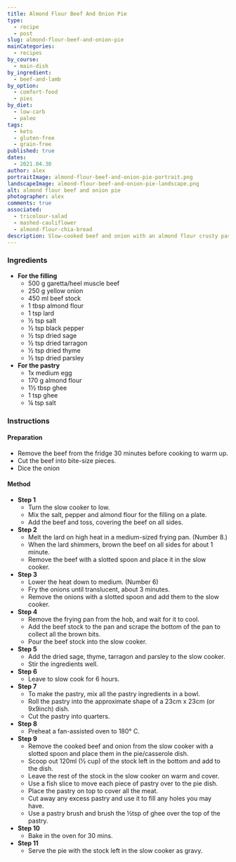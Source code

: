 ```yaml
---
title: Almond Flour Beef And Onion Pie
type:
  - recipe
  - post
slug: almond-flour-beef-and-onion-pie
mainCategories:
  - recipes
by_course:
  - main-dish
by_ingredient:
  - beef-and-lamb
by_option:
  - comfort-food
  - pies
by_diet:
  - low-carb
  - paleo
tags:
  - keto
  - gluten-free
  - grain-free
published: true
dates:
  - 2021.04.30
author: alex
portraitImage: almond-flour-beef-and-onion-pie-portrait.png
landscapeImage: almond-flour-beef-and-onion-pie-landscape.png
alt: almond flour beef and onion pie
photographer: alex
comments: true
associated:
  - tricolour-salad
  - mashed-cauliflower
  - almond-flour-chia-bread
description: Slow-cooked beef and onion with an almond flour crusty pastry topping. Easy-to-make comfort food for the paleo diet.
---
```


<Ingredients>

### Ingredients

- **For the filling**
  - 500 g garetta/heel muscle beef
  - 250 g yellow onion
  - 450 ml beef stock
  - 1 tbsp almond flour
  - 1 tsp lard
  - ½ tsp salt
  - ½ tsp black pepper
  - ½ tsp dried sage
  - ½ tsp dried tarragon
  - ½ tsp dried thyme
  - ½ tsp dried parsley
- **For the pastry**
  - 1x medium egg
  - 170 g almond flour
  - 1½ tbsp ghee
  - 1 tsp ghee
  - ¼ tsp salt

</Ingredients>

<Instructions>

### Instructions

#### Preparation

- Remove the beef from the fridge 30 minutes before cooking to warm up.
- Cut the beef into bite-size pieces.
- Dice the onion

#### Method

- **Step 1**
  - Turn the slow cooker to low.
  - Mix the salt, pepper and almond flour for the filling on a plate.
  - Add the beef and toss, covering the beef on all sides.
- **Step 2**
  - Melt the lard on high heat in a medium-sized frying pan. (Number 8.)
  - When the lard shimmers, brown the beef on all sides for about 1 minute.
  - Remove the beef with a slotted spoon and place it in the slow cooker.
- **Step 3**
  - Lower the heat down to medium. (Number 6)
  - Fry the onions until translucent, about 3 minutes.
  - Remove the onions with a slotted spoon and add them to the slow cooker.
- **Step 4**
  - Remove the frying pan from the hob, and wait for it to cool.
  - Add the beef stock to the pan and scrape the bottom of the pan to collect all the brown bits.
  - Pour the beef stock into the slow cooker.
- **Step 5**
  - Add the dried sage, thyme, tarragon and parsley to the slow cooker.
  - Stir the ingredients well.
- **Step 6**
  - Leave to slow cook for 6 hours.
- **Step 7**
  - To make the pastry, mix all the pastry ingredients in a bowl.
  - Roll the pastry into the approximate shape of a 23cm x 23cm (or 9x9inch) dish.
  - Cut the pastry into quarters.
- **Step 8**
  - Preheat a fan-assisted oven to 180° C.
- **Step 9**
  - Remove the cooked beef and onion from the slow cooker with a slotted spoon and place them in the pie/casserole dish.
  - Scoop out 120ml (½ cup) of the stock left in the bottom and add to the dish.
  - Leave the rest of the stock in the slow cooker on warm and cover.
  - Use a fish slice to move each piece of pastry over to the pie dish.
  - Place the pastry on top to cover all the meat.
  - Cut away any excess pastry and use it to fill any holes you may have.
  - Use a pastry brush and brush the ½tsp of ghee over the top of the pastry.
- **Step 10**
  - Bake in the oven for 30 mins.
- **Step 11**
  - Serve the pie with the stock left in the slow cooker as gravy.

</Instructions>
